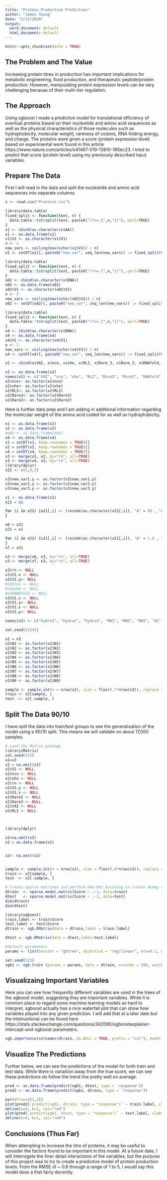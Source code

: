 ---
title: "Protein Production Prediction"
author: "James Young"
date: "2/13/2020"
output:
  word_document: default
  html_document: default
---

```{r setup, include=FALSE}
knitr::opts_chunk$set(echo = TRUE)
```

## The Problem and The Value

Increasing protein titres in production has important implications for metabolic engineering, food production, and therapeutic peptide/protein production. However, manipulating protein expression levels can be very challenging because of their multi-tier regulation.

## The Approach

Using xgboost I made a predictive model for translational efficiency of eventual proteins based on their nucleotide and amino acid sequences as well as the physical characteristics of those molecules such as hydrophobicity, molecular weight, rareness of codons, RNA folding energy, and charge. The proteins were given a score (protein expression level) based on experimental work found in this article https://www.nature.com/articles/s41467-019-13810-1#Sec23. I tried to predict that score (protein level) using my previously described input variables.

## Prepare The Data

First I will read in the data and split the nucleotide and amino acid sequences into separate columns. 


```{r}
x <- read.csv("Proteins.csv")
```

```{r}
library(data.table)
fixed_split <- function(text, n) {
  data.table::tstrsplit(text, paste0("(?<=.{",n,"})"), perl=TRUE)
}
x1 <- cbind(as.character(x$AA)) 
x1 <- as.data.frame(x1)
x1$V1 <- as.character(x1$V1)
n <- 1
new_vars <- ceiling(max(nchar(x1$V1)) / n)
x1 <- setDT(x1)[, paste0("new_var", seq_len(new_vars)) := fixed_split(V1, n = n)][]


```


```{r}
library(data.table)
fixed_split <- function(text, n) {
  data.table::tstrsplit(text, paste0("(?<=.{",n,"})"), perl=TRUE)
}
x02 <- cbind(as.character(x$DNA)) 
x02 <- as.data.frame(x02)
x02$V1 <- as.character(x02$V1)
n <- 3
new_vars <- ceiling(max(nchar(x02$V1)) / n)
x02 <- setDT(x02)[, paste0("new_var", seq_len(new_vars)) := fixed_split(V1, n = n)][]


```


```{r}
library(data.table)
fixed_split <- function(text, n) {
  data.table::tstrsplit(text, paste0("(?<=.{",n,"})"), perl=TRUE)
}
x4 <- cbind(as.character(x$DNA)) 
x4 <- as.data.frame(x4)
x4$V1 <- as.character(x4$V1)
n <- 1
new_vars <- ceiling(max(nchar(x4$V1)) / n)
x4 <- setDT(x4)[, paste0("new_var", seq_len(new_vars)) := fixed_split(V1, n = n)][]


```




```{r}
x2 <- cbind(x$tAI, x$nco, x$xho, x$RLI, x$Rare_3, x$Rare_2, x$RNAfold, x$charge, x$hydrophobicity, x$Score) 
```

```{r}
x2 <- as.data.frame(x2)
names(x2) <- c("tAI", "nco", "xho", "RLI", "Rare3", "Rare2", "RNAfold", "Charge", "hydrophob", "Score")
x2$nco<- as.factor(x2$nco)
x2$xho<- as.factor(x2$xho)
x2$RLI<- as.factor(x2$RLI)
x2$Rare3<- as.factor(x2$Rare3)
x2$Rare2<- as.factor(x2$Rare2)
```


Here is further data prep and I am adding in additional information regarding the molecular weight of the amino acid coded for as well as hydrophobicity.


```{r message=F}
x1 <- as.data.frame(x1)
x2 <- as.data.frame(x2)
#x02 <- as.data.frame(x02)
x4 <- as.data.frame(x4)
x1 = setDT(x1, keep.rownames = TRUE)[]
x2 = setDT(x2, keep.rownames = TRUE)[]
x4 = setDT(x4, keep.rownames = TRUE)[]
x3 <- merge(x1, x2, by="rn", all=TRUE)
x3 <- merge(x4, x3, by="rn", all=TRUE)
library(dplyr)
x22 <- c(3,4,5)

x3$new_var1.y <- as.factor(x3$new_var1.y)
x3$new_var2.y <- as.factor(x3$new_var2.y)
x3$new_var3.y <- as.factor(x3$new_var3.y)

x1 <- as.data.frame(x1)
x21 = x1

for (i in x22) {x21[,i] <- (recode(as.character(x21[,i]), "A" = 89 , "C" = 121, "D"= 133, "E" = 147, "F" = 165, "G" = 75, "H" = 155, "I" = 131, "K" = 146, "L" = 131, "M" = 149, "N" = 132, "P" = 115, "Q" = 146, "R" = 174, "S" = 105, "T" = 119, "V" = 117, "W" = 204, "Y" = 181, "*" = 0))
}

x6 = x21
x21 = x1

for (i in x22) {x21[,i] <- (recode(as.character(x21[,i]), "A" = 1.8 , "C" = 2.5, "D"= -3.5, "E" = -3.5, "F" = 2.8, "G" = -0.4, "H" = -3.2, "I" = 4.5, "K" = -3.9, "L" = 3.8, "M" = 1.9, "N" = -3.5, "P" = -1.6, "Q" = -3.5, "R" = -4.5, "S" = -0.8, "T" = -0.7, "V" = 4.2, "W" = -0.9, "Y" = -1.3, "*" = -999))
}
x7 = x21

x3 <- merge(x6, x3, by="rn", all=TRUE)
x3 <- merge(x7, x3, by="rn", all=TRUE)
```

```{r}
x3$rn <- NULL
x3$V1.x <- NULL
x3$V1.y<- NULL
#x3$nco <- NULL
#x3$xho <- NULL
#x3$RNAfold <- NULL
x3$V1.x <- NULL
x3$V1.y<- NULL
x3$V1.x <- NULL
x3$V1.y<- NULL

names(x3) <- c("hydro1", "hydro2", "hydro3", "MW1", "MW2", "MW3", "N1", "N2", "N3", "N4", "N5", "N6", "N7", "N8", "N9", "AA1", "AA2", "AA3", "tAI", "nco", "xho", "RLI", "Rare3", "Rare2", "RNAfold", "Charge", "hydrophob", "Score")
```





```{r}
set.seed(12345)

x2 = x3
x2$N1 <- as.factor(x2$N1)
x2$N2 <- as.factor(x2$N2)
x2$N3 <- as.factor(x2$N3)
x2$N4 <- as.factor(x2$N4)
x2$N5 <- as.factor(x2$N5)
x2$N6 <- as.factor(x2$N6)
x2$N7 <- as.factor(x2$N7)
x2$N8 <- as.factor(x2$N8)
x2$N9 <- as.factor(x2$N9)

sample <- sample.int(n = nrow(x2), size = floor(.7*nrow(x2)), replace = F)
train <- x2[sample, ]
test  <- x2[-sample, ]


```


## Split The Data 90/10
I have split the data into train/test groups to see the generalization of the model using a 90/10 split. This means we will validate on about 17,000 samples. 




```{r}
# Load the Matrix package
library(Matrix)
set.seed(123)
x2=x3
x2 = na.omit(x2)
x2$V1 <- NULL
x2$nco <- NULL
x2$xho <- NULL
x2$rn <- NULL
x2$V1.y <- NULL
x2$V1.x <- NULL
x2$Rare2 <- NULL
x2$Rare3 <- NULL
x2$tAI <- NULL
x2$RLI <- NULL



library(dplyr)

x2=na.omit(x2)
x2 = as.data.frame(x2)


x2<- na.omit(x2)


sample <- sample.int(n = nrow(x2), size = floor(.9*nrow(x2)), replace = F)
train <- x2[sample, ]
test  <- x2[-sample, ]

# Create sparse matrixes and perform One-Hot Encoding to create dummy variables
dtrain  <- sparse.model.matrix(Score ~ .-1, data=train)
dtest   <- sparse.model.matrix(Score ~ .-1, data=test)
dim(dtrain)
dim(dtest)

```



```{r}
library(xgboost)
train.label <- train$Score
test.label <- test$Score
dtrain <- xgb.DMatrix(data = dtrain,label = train.label) 

dtest <- xgb.DMatrix(data = dtest,label=test.label)
```





```{r}
#default parameters
params <- list(booster = "gbtree", objective = "reg:linear", eta=0.1, gamma=1, max_depth=9, min_child_weight=1, subsample=1, colsample_bytree=1)
```



```{r}
set.seed(123)
xgb1 <- xgb.train (params = params, data = dtrain, nrounds = 300, watchlist = list(val=dtest,train=dtrain), print.every.n = 20, early.stop.round = 10, maximize = F , eval_metric = "rmse")

```


## Visualizaing Important Variables
Here you can see how frequently different variables are used in the trees of the xgboost model, suggesting they are important variables. While it is common place to regard some machine learning models as hard to interpret, xgboost actually has a nice waterfall plot that can show how variables played into any given prediction. I will add that at a later date but the intstructional can be found here https://stats.stackexchange.com/questions/342090/xgboostexplainer-intercept-and-xgboost-parameters.




```{r}
xgb.importance(colnames(dtrain, do.NULL = TRUE, prefix = "col"), model = xgb1)
```


## Visualize The Predictions

Further below, we can see the predictions of the model for both train and test data. While there is variaition away from the true score, we can see these predictions do follow the trend line pretty well on average.


```{r}
pred <- as.data.frame(predict(xgb1, dtest, type = 'response'))
pred2 <- as.data.frame(predict(xgb1, dtrain, type = 'response'))

```

```{r}
par(mfrow=c(1,2))
plot(pred2$`predict(xgb1, dtrain, type = "response")` ~ train.label, xlab="Observed", ylab ="Predicted", main = "Train Data")
abline(a=0, b=1, col="red")
plot(pred$`predict(xgb1, dtest, type = "response")` ~ test.label, xlab="Observed", ylab ="Predicted", main = "Test Data")
abline(a=0, b=1, col="red")
```


## Conclusions (Thus Far)

When attempting to increase the titre of proteins, it may be useful to consider the factors found to be important in this model. At a future date, I will interrogate the finer detail interactions of the variables, but the purpose of this project was to try to create a predictive model of protein production levels. From the RMSE of ~ 0.6 through a range of 1 to 5, I would say this model does a that fairly decently.

